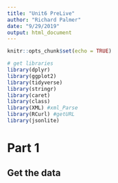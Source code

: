 ```yaml
---
title: "Unit6 PreLive"
author: "Richard Palmer"
date: "9/29/2019"
output: html_document
---
```


```r
knitr::opts_chunk$set(echo = TRUE)

# get libraries
library(dplyr)
library(ggplot2)
library(tidyverse)
library(stringr)
library(caret)
library(class)
library(XML) #xml_Parse
library(RCurl) #getURL
library(jsonlite)

```

# Part 1

## Get the data 
```r

```

